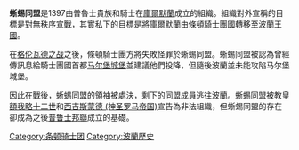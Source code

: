{{unreferenced|time=2015-07-11T06:06:38+00:00}}
'''蜥蜴同盟'''是1397由普魯士貴族和騎士在[[庫爾默蘭|庫爾默蘭]]成立的組織。組織對外宣稱的目標是對無秩序宣戰，其實私下的目標是將[[庫爾默蘭|庫爾默蘭]]由[[條頓騎士團國|條頓騎士團國]]轉移至[[波蘭王國|波蘭王國]]。

在[[格伦瓦德之战|格伦瓦德之战]]之後，條頓騎士團方將失敗怪罪於蜥蜴同盟。蜥蜴同盟被認為曾經傳訊息給騎士團國首都[[马尔堡城堡|马尔堡城堡]]並建議他們投降，但隨後波蘭並未能攻陷马尔堡城堡。 

因此在戰後，蜥蜴同盟的領袖被處決，剩下的同盟成員逃往波蘭。蜥蜴同盟被教皇[[額我略十二世|額我略十二世]]和[[西吉斯蒙德_(神圣罗马帝国)|西吉斯蒙德 (神圣罗马帝国)]]宣告為非法組織，但蜥蜴同盟的存在卻成為之後[[普鲁士邦聯|普鲁士邦聯]]成立的基礎。

[[Category:条顿骑士团|Category:条顿骑士团]]
[[Category:波蘭歷史|Category:波蘭歷史]]